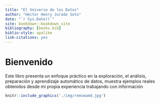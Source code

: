```yaml
---
title: "El Universo de los Datos"
author: "Héctor Henry Jurado Soto"
date: "`r Sys.Date()`"
site: bookdown::bookdown_site
bibliography: [books.bib]
biblio-style: apalike
link-citations: yes
---
```


# Bienvenido

Este libro presenta un enfoque práctico en la exploración, el análisis, preparación y aprendizaje automático de datos, muestra ejemplos reales obtenidos desde mi propia experiencia trabajando con información

```r

knitr::include_graphics('./img/remsmamd.jpg')
```
